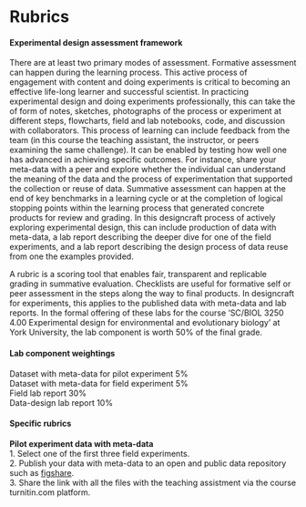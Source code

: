 # Rubrics {#rubrics}

#### Experimental design assessment framework {-} 
There are at least two primary modes of assessment. Formative assessment can happen during the learning process. This active process of engagement with content and doing experiments is critical to becoming an effective life-long learner and successful scientist. In practicing experimental design and doing experiments professionally, this can take the of form of notes, sketches, photographs of the process or experiment at different steps, flowcharts, field and lab notebooks, code, and discussion with collaborators. This process of learning can include feedback from the team (in this course the teaching assistant, the instructor, or peers examining the same challenge). It can be enabled by testing how well one has advanced in achieving specific outcomes. For instance, share your meta-data with a peer and explore whether the individual can understand the meaning of the data and the process of experimentation that supported the collection or reuse of data. Summative assessment can happen at the end of key benchmarks in a learning cycle or at the completion of logical stopping points within the learning process that generated concrete products for review and grading. In this designcraft process of actively exploring experimental design, this can include production of data with meta-data, a lab report describing the deeper dive for one of the field experiments, and a lab report describing the design process of data reuse from one the examples provided.  

A rubric is a scoring tool that enables fair, transparent and replicable grading in summative evaluation. Checklists are useful for formative self or peer assessment in the steps along the way to final products. In designcraft for experiments, this applies to the published data with meta-data and lab reports. In the formal offering of these labs for the course 'SC/BIOL 3250 4.00 Experimental design for environmental and evolutionary biology' at York University, the lab component is worth 50% of the final grade.

#### Lab component weightings {-}  
Dataset with meta-data for pilot experiment 5%  
Dataset with meta-data for field experiment 5%  
Field lab report 30%  
Data-design lab report 10%  

#### Specific rubrics {-}  

**Pilot experiment data with meta-data**  
1. Select one of the first three field experiments.   
2. Publish your data with meta-data to an open and public data repository such as [figshare](https://figshare.com).  
3. Share the link with all the files with the teaching assistment via the course turnitin.com platform.  






